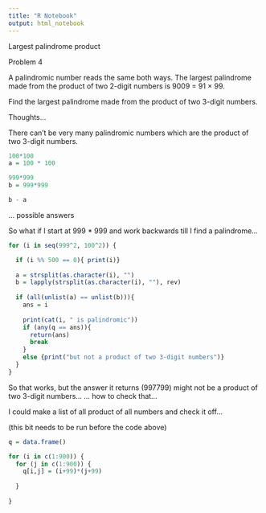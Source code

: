 ```yaml
---
title: "R Notebook"
output: html_notebook
---
```

Largest palindrome product
    
Problem 4

A palindromic number reads the same both ways. The largest palindrome made from the product of two 2-digit numbers is 9009 = 91 × 99.

Find the largest palindrome made from the product of two 3-digit numbers.


Thoughts...

There can't be very many palindromic numbers which are the product of two 3-digit numbers.
```r
100*100
a = 100 * 100
```

```r
999*999
b = 999*999
```

```r
b - a
```
... possible answers

So what if I start at 999 * 999 and work backwards till I find a palindrome...
```r

for (i in seq(999^2, 100^2)) {

  if (i %% 500 == 0){ print(i)}
  
  a = strsplit(as.character(i), "")
  b = lapply(strsplit(as.character(i), ""), rev)
  
  if (all(unlist(a) == unlist(b))){
    ans = i
    
    print(cat(i, " is palindromic"))
    if (any(q == ans)){
      return(ans)
      break
    }
    else {print("but not a product of two 3-digit numbers")}
  }
}

```



So that works, but the answer it returns (997799) might not be a product of two 3-digit numbers...
... how to check that...


I could make a list of all product of all numbers and check it off...

(this bit needs to be run before the code above)

```r
q = data.frame()

for (i in c(1:900)) {
  for (j in c(1:900)) {
    q[i,j] = (i+99)*(j+99)
   
  }
 
}
```



